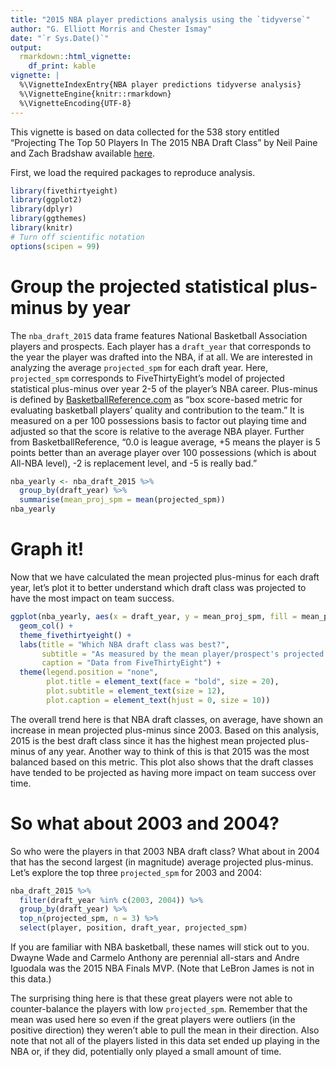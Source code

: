 ```yaml
---
title: "2015 NBA player predictions analysis using the `tidyverse`"
author: "G. Elliott Morris and Chester Ismay"
date: "`r Sys.Date()`"
output: 
  rmarkdown::html_vignette:
    df_print: kable
vignette: |
  %\VignetteIndexEntry{NBA player predictions tidyverse analysis}
  %\VignetteEngine{knitr::rmarkdown}
  %\VignetteEncoding{UTF-8}
---
```


This vignette is based on data collected for the 538 story entitled "Projecting The Top 50 Players In The 2015 NBA Draft Class" by Neil Paine and Zach Bradshaw available [here](https://fivethirtyeight.com/features/projecting-the-top-50-players-in-the-2015-nba-draft-class/).

First, we load the required packages to reproduce analysis.  

```r
library(fivethirtyeight)
library(ggplot2)
library(dplyr)
library(ggthemes)
library(knitr)
# Turn off scientific notation
options(scipen = 99)
```

# Group the projected statistical plus-minus by year

The `nba_draft_2015` data frame features National Basketball Association players and prospects.  Each player has a `draft_year` that corresponds to the year the player was drafted into the NBA, if at all.  We are interested in analyzing the average `projected_spm` for each draft year.  Here, `projected_spm` corresponds to FiveThirtyEight's model of projected statistical plus-minus over year 2-5 of the player's NBA career.  Plus-minus is defined by [ BasketballReference.com](https://www.basketball-reference.com/about/bpm.html) as "box score-based metric for evaluating basketball players' quality and contribution to the team."  It is measured on a per 100 possessions basis to factor out playing time and adjusted so that the score is relative to the average NBA player.  Further from BasketballReference, "0.0 is league average, +5 means the player is 5 points better than an average player over 100 possessions (which is about All-NBA level), -2 is replacement level, and -5 is really bad."  

```r
nba_yearly <- nba_draft_2015 %>% 
  group_by(draft_year) %>% 
  summarise(mean_proj_spm = mean(projected_spm))
nba_yearly
```

# Graph it!

Now that we have calculated the mean projected plus-minus for each draft year, let's plot it to better understand which draft class was projected to have the most impact on team success.

```r
ggplot(nba_yearly, aes(x = draft_year, y = mean_proj_spm, fill = mean_proj_spm)) +
  geom_col() + 
  theme_fivethirtyeight() +
  labs(title = "Which NBA draft class was best?",
       subtitle = "As measured by the mean player/prospect's projected plus-minus",
       caption = "Data from FiveThirtyEight") +
  theme(legend.position = "none",
        plot.title = element_text(face = "bold", size = 20),
        plot.subtitle = element_text(size = 12),
        plot.caption = element_text(hjust = 0, size = 10))
```

The overall trend here is that NBA draft classes, on average, have shown an increase in mean projected plus-minus since 2003.  Based on this analysis, 2015 is the best draft class since it has the highest mean projected plus-minus of any year.  Another way to think of this is that 2015 was the most balanced based on this metric.  This plot also shows that the draft classes have tended to be projected as having more impact on team success over time.

# So what about 2003 and 2004?

So who were the players in that 2003 NBA draft class?  What about in 2004 that has the second largest (in magnitude) average projected plus-minus. Let's explore the top three `projected_spm` for 2003 and 2004:

```r
nba_draft_2015 %>% 
  filter(draft_year %in% c(2003, 2004)) %>% 
  group_by(draft_year) %>% 
  top_n(projected_spm, n = 3) %>% 
  select(player, position, draft_year, projected_spm)
```

If you are familiar with NBA basketball, these names will stick out to you.  Dwayne Wade and Carmelo Anthony are perennial all-stars and Andre Iguodala was the 2015 NBA Finals MVP. (Note that LeBron James is not in this data.)

The surprising thing here is that these great players were not able to counter-balance the players with low `projected_spm`.  Remember that the mean was used here so even if the great players were outliers (in the positive direction) they weren't able to pull the mean in their direction.  Also note that not all of the players listed in this data set ended up playing in the NBA or, if they did, potentially only played a small amount of time.
